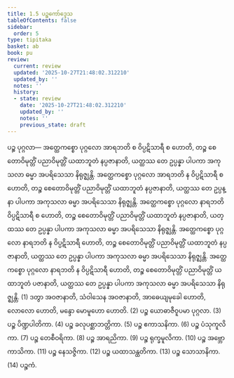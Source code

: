 ```yaml
---
title: 1.5 ပဉ္စကော်ဒ္ဒေသ
tableOfContents: false
sidebar:
  order: 5
type: tipitaka
basket: ab
book: pu
review:
  current: review
  updated: '2025-10-27T21:48:02.312210'
  updated_by: ''
  notes: ''
  history:
  - state: review
    date: '2025-10-27T21:48:02.312210'
    updated_by: ''
    notes: ''
    previous_state: draft
---
```



<ReviewStatus review={frontmatter.review} showDetails={true} />

<HypothesisAnnotation frontmatter={frontmatter} />

<DynamicBreadcrumb />

<Division number="11" book="pu" e="ch" v="31" p="110">

<Paragraph number="143" book="pu">
<Emphasis>ပဉ္စ ပုဂ္ဂလာ—</Emphasis>
</Paragraph>

<Paragraph number="144" book="pu">
အတ္ထေကစ္စော ပုဂ္ဂလော အာရဘတိ စ ဝိပ္ပဋိသာရီ စ ဟောတိ, တဉ္စ စေတောဝိမုတ္တိံ ပညာဝိမုတ္တိံ ယထာဘူတံ နပ္ပဇာနာတိ, ယတ္ထဿ တေ ဥပ္ပန္နာ ပါပကာ အကုသလာ ဓမ္မာ အပရိသေသာ နိရုဇ္ဈန္တိ. အတ္ထေကစ္စော ပုဂ္ဂလော အာရဘတိ န ဝိပ္ပဋိသာရီ စ ဟောတိ, တဉ္စ စေတောဝိမုတ္တိံ ပညာဝိမုတ္တိံ ယထာဘူတံ နပ္ပဇာနာတိ, ယတ္ထဿ တေ ဥပ္ပန္နာ ပါပကာ အကုသလာ ဓမ္မာ အပရိသေသာ နိရုဇ္ဈန္တိ. အတ္ထေကစ္စော ပုဂ္ဂလော နာရဘတိ ဝိပ္ပဋိသာရီ စ ဟောတိ, တဉ္စ စေတောဝိမုတ္တိံ ပညာဝိမုတ္တိံ ယထာဘူတံ နပ္ပဇာနာတိ, ယတ္ထဿ တေ ဥပ္ပန္နာ ပါပကာ အကုသလာ ဓမ္မာ အပရိသေသာ နိရုဇ္ဈန္တိ. အတ္ထေကစ္စော ပုဂ္ဂလော နာရဘတိ န ဝိပ္ပဋိသာရီ ဟောတိ, တဉ္စ စေတောဝိမုတ္တိံ ပညာဝိမုတ္တိံ ယထာဘူတံ နပ္ပဇာနာတိ, ယတ္ထဿ တေ ဥပ္ပန္နာ ပါပကာ အကုသလာ ဓမ္မာ အပရိသေသာ နိရုဇ္ဈန္တိ. အတ္ထေကစ္စော ပုဂ္ဂလော နာရဘတိ န ဝိပ္ပဋိသာရီ ဟောတိ, တဉ္စ စေတောဝိမုတ္တိံ ပညာဝိမုတ္တိံ ယထာဘူတံ ပဇာနာတိ, ယတ္ထဿ တေ ဥပ္ပန္နာ ပါပကာ အကုသလာ ဓမ္မာ အပရိသေသာ နိရုဇ္ဈန္တိ. (1)
</Paragraph>

<Paragraph number="145" book="pu">
ဒတွာ အဝဇာနာတိ, သံဝါသေန အဝဇာနာတိ, အာဓေယျမုခေါ ဟောတိ, လောလော ဟောတိ, မန္ဒော မောမူဟော ဟောတိ. (2)
</Paragraph>

<Paragraph number="146" book="pu">
ပဉ္စ ယောဓာဇီဝူပမာ ပုဂ္ဂလာ. (3)
</Paragraph>

<Paragraph number="147" book="pu">
ပဉ္စ ပိဏ္ဍပါတိကာ. (4)
</Paragraph>

<Paragraph number="148" book="pu">
ပဉ္စ ခလုပစ္ဆာဘတ္တိကာ. (5)
</Paragraph>

<Paragraph number="149" book="pu">
ပဉ္စ ဧကာသနိကာ. (6)
</Paragraph>

<Paragraph number="150" book="pu">
ပဉ္စ ပံသုကူလိကာ. (7)
</Paragraph>

<Paragraph number="151" book="pu">
ပဉ္စ တေစီဝရိကာ. (8)
</Paragraph>

<Paragraph number="152" book="pu">
ပဉ္စ အာရညိကာ. (9)
</Paragraph>

<Paragraph number="153" book="pu">
ပဉ္စ ရုက္ခမူလိကာ. (10)
</Paragraph>

<Paragraph number="154" book="pu">
ပဉ္စ အဗ္ဘောကာသိကာ. (11)
</Paragraph>

<Paragraph number="155" book="pu">
ပဉ္စ နေသဇ္ဇိကာ. (12)
</Paragraph>

<Paragraph number="156" book="pu">
ပဉ္စ ယထာသန္ထတိကာ. (13)
</Paragraph>

<Paragraph number="157" book="pu">
ပဉ္စ သောသာနိကာ. (14)

</Paragraph>
</Division>

<Paragraph number="158" type="center" book="pu">
ပဉ္စကံ.
</Paragraph>